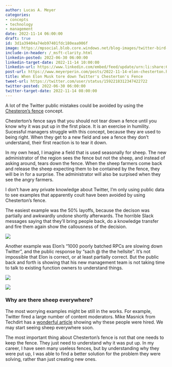 ```yaml
---
author: Lucas A. Meyer
categories:
- concepts
- technology
- management
date: 2022-11-14 06:00:00
draft: true
id: 3d1a39404a74eb97401fdc180eaa906f
image: https://mpsocial.blob.core.windows.net/blog-images/twitter-bird-fence.jpg
include-in-header: /_msft-clarity.html
linkedin-posted: 2022-06-30 06:00:00
linkedin-target-date: 2022-11-14 10:00:00
linkedin-url: https://www.linkedin.com/embed/feed/update/urn:li:share:6997984013650935809
post-url: https://www.meyerperin.com/posts/2022-11-14-elon-chesterton.html
title: When Elon Musk tore down Twitter's Chesterton's Fence
tweet-url: https://twitter.com/user/status/1592218312347422722
twitter-posted: 2022-06-30 06:00:00
twitter-target-date: 2022-11-14 08:00:00
---
```


A lot of the Twitter public mistakes could be avoided by using the [Chesteron's fence](/posts/2022-04-02-chestertons-fence.qmd) concept. 

Chesterton's fence says that you should not tear down a fence until you know why it was put up in the first place. It is an exercise in humility. Sucessful managers struggle with this concept, because they are used to being right. When they get to a new field and see a fence they don't understand, their first reaction is to tear it down. 

In my own head, I imagine a field that is used seasonally for sheep. The new administrator of the region sees the fence but not the sheep, and instead of asking around, tears down the fence. When the sheep farmers come back and release the sheep expecting them to be contained by the fence, they will be in for a surprise. The administrator will also be surpised when they see the angry farmers.

I don't have any private knowledge about Twitter, I'm only using public data to see examples that apparently coult have been avoided by using Chesterton's fence. 

The easiest example was the 50% layoffs, because the decison was partially and awkwardly undone shortly afterwards. The horrible Slack messages saying that they'll bring people back, do a knowledge transfer and fire them again show the callousness of the decision.

![](https://mpsocial.blob.core.windows.net/blog-images/luke-simon-slack.jpg)

Another example was Elon's "1000 poorly batched RPCs are slowing down Twitter", and the public response by "sach @ the the hellsite". It's not impossible that Elon is correct, or at least partially correct. But the public back and forth is showing that his new management team is not taking time to talk to existing function owners to understand things.

::: {layout-ncol=2}
![](https://mpsocial.blob.core.windows.net/blog-images/elon-rpcs.png)

![](https://mpsocial.blob.core.windows.net/blog-images/sach-graphql.png)
:::

### Why are there sheep everywhere?

The most worrying examples might be still in the works. For example, Twitter fired a large number of content moderators. Mike Masnick from Techdirt has a [wonderful article](https://www.techdirt.com/2022/11/02/hey-elon-let-me-help-you-speed-run-the-content-moderation-learning-curve/) showing why these people were hired. We may start seeing sheep everywhere soon.

The most important thing about Chesterton's fence is not that one needs to keep the fence. They just need to understand why it was put up. In my career, I have seen many useless fences, but by understanding why they were put up, I was able to find a better solution for the problem they were solving, rather than just creating new ones.

